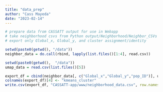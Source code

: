 ```yaml
---
title: "data_prep"
author: "Cass Mayeda"
date: "2023-02-14"
---
```


```r
# prepare data from CASSATT output for use in Webapp 
# take neighborhood csvs from Python output/Neighborhood/Neighbor_CSVs
# export only Global_x, Global_y, and cluster assignment/identity 

setwd(paste0(getwd(), "/data"))
neighbor_data = do.call(rbind, lapply(list.files()[1:4], read.csv))
```

```r
setwd(paste0(getwd(),  "/data"))
umap_data = read.csv(list.files()[5])
```

```r
export_df = cbind(neighbor_data[, c("Global_x","Global_y","pop_ID")], umap_data$kmeans_cluster)
colnames(export_df)[4] <- "kmeans_cluster"
write.csv(export_df, "CASSATT-app/www/neighborhood_data.csv", row.names = FALSE)
```




